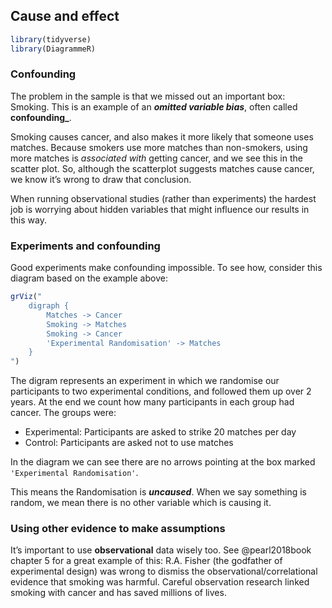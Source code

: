 ## Cause and effect

```r
library(tidyverse)
library(DiagrammeR)
```

### Confounding {#confounding-explanation}

The problem in the sample is that we missed out an important box: Smoking. This
is an example of an **_omitted variable bias_**, often called **confounding\_**.

Smoking causes cancer, and also makes it more likely that someone uses matches.
Because smokers use more matches than non-smokers, using more matches is
_associated with_ getting cancer, and we see this in the scatter plot. So,
although the scatterplot suggests matches cause cancer, we know it's wrong to
draw that conclusion.

When running observational studies (rather than experiments) the hardest job is
worrying about hidden variables that might influence our results in this way.


### Experiments and confounding {#explanation-experiments-confounding}

Good experiments make confounding impossible. To see how, consider this diagram
based on the example above:

```r
grViz("
    digraph {
        Matches -> Cancer
        Smoking -> Matches
        Smoking -> Cancer
        'Experimental Randomisation' -> Matches
    }
")
```

The digram represents an experiment in which we randomise our participants to
two experimental conditions, and followed them up over 2 years. At the end we
count how many participants in each group had cancer. The groups were:

-   Experimental: Participants are asked to strike 20 matches per day
-   Control: Participants are asked not to use matches

In the diagram we can see there are no arrows pointing at the box marked
`'Experimental Randomisation'`.

This means the Randomisation is **_uncaused_**. When we say something is random,
we mean there is no other variable which is causing it.


### Using other evidence to make assumptions {#explanation-assumptions-can-help}

It's important to use **observational** data wisely too. See @pearl2018book
chapter 5 for a great example of this: R.A. Fisher (the godfather of
experimental design) was wrong to dismiss the observational/correlational
evidence that smoking was harmful. Careful observation research linked smoking
with cancer and has saved millions of lives.
